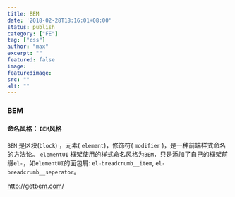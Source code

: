 ```yaml
---
title: BEM
date: '2018-02-28T18:16:01+08:00'
status: publish
category: ["FE"]
tag: ["css"]
author: "max"
excerpt: ""
featured: false
image:
featuredimage:
src: ""
alt: ""
---
```


### BEM

#### 命名风格： `BEM`风格

`BEM`  是区块(`block`) ，元素( `element`)，修饰符(  `modifier` )，是一种前端样式命名的方法论。 
`elementUI` 框架使用的样式命名风格为`BEM`，只是添加了自己的框架前缀`el-`，如`elementUI`的面包屑: `el-breadcrumb__item`, `el-breadcrumb__seperator`。

http://getbem.com/
